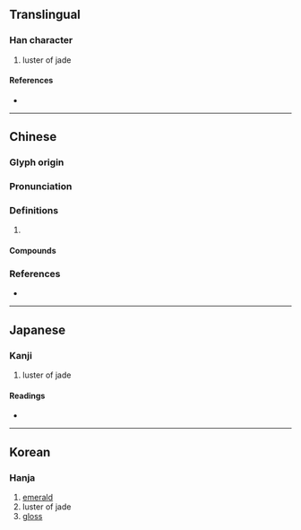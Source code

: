 {{character info/new}}
{{character info/new|0xf9ef}}

==Translingual==

===Han character===
{{Han char|rn=96|rad=玉|as=12|sn=16|four=19159|canj=MGFDQ|ids=⿰𤣩粦}}

# luster of jade

====References====
* {{Han ref|kx=0741.360|dkj=21236|dj=1151.130|hdz=21138.060|uh=7498|ud=29848|bh=BF5A|bd=48986}}

----

==Chinese==
{{zh-forms}}

===Glyph origin===
{{Han etym}}

===Pronunciation===
{{zh-pron
|m=lín
|c=leon4
|mc=y
|oc=y
|cat=
}}

===Definitions===
{{zh-hanzi}}

# {{rfdef|zh}}

====Compounds====
{{zh-der|玢璘|璘斑}}

===References===
* {{R:twedu|B02662}}

----

==Japanese==

===Kanji===
{{ja-kanji|grade=|rs=玉12}}

# luster of jade

====Readings====
* {{ja-readings|on=りん|kun=|nanori=}}

----

==Korean==

===Hanja===
{{ko-hanja|린||인}}

# [[emerald]]
# luster of jade
# [[gloss]]